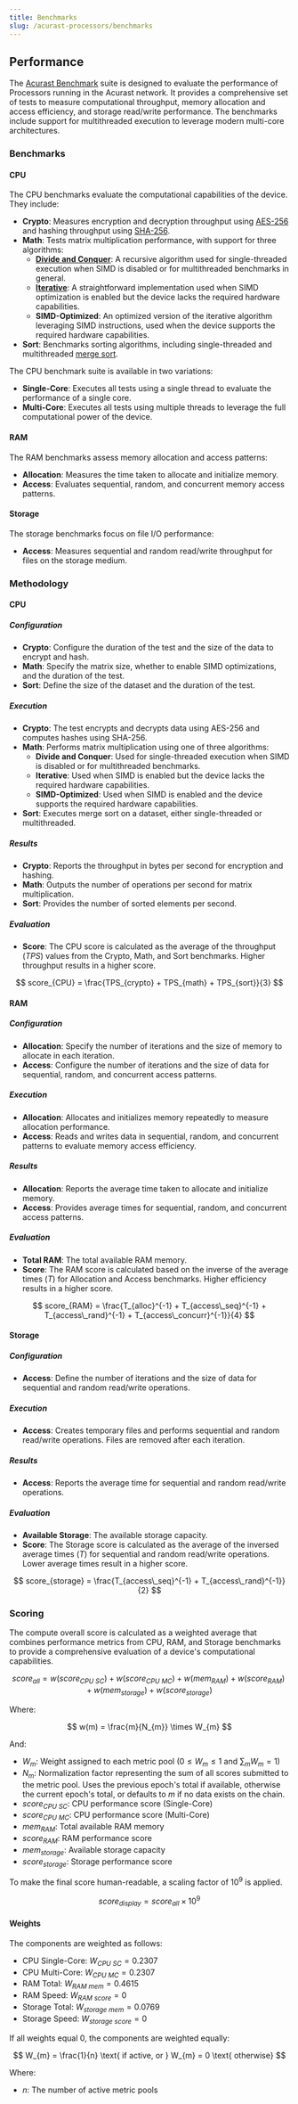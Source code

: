 ```yaml
---
title: Benchmarks
slug: /acurast-processors/benchmarks
---
```



## Performance

The [Acurast Benchmark](https://github.com/Acurast/acurast-benchmark) suite is designed to evaluate the performance of Processors running in the Acurast network. It provides a comprehensive set of tests to measure computational throughput, memory allocation and access efficiency, and storage read/write performance. The benchmarks include support for multithreaded execution to leverage modern multi-core architectures.

### Benchmarks

#### CPU

The CPU benchmarks evaluate the computational capabilities of the device. They include:

- **Crypto**: Measures encryption and decryption throughput using [AES-256](https://en.wikipedia.org/wiki/Advanced_Encryption_Standard) and hashing throughput using [SHA-256](https://en.wikipedia.org/wiki/Secure_Hash_Algorithms).
- **Math**: Tests matrix multiplication performance, with support for three algorithms:
  - [**Divide and Conquer**](https://en.wikipedia.org/wiki/Matrix_multiplication_algorithm#Divide-and-conquer_algorithm): A recursive algorithm used for single-threaded execution when SIMD is disabled or for multithreaded benchmarks in general.
  - [**Iterative**](https://en.wikipedia.org/wiki/Matrix_multiplication_algorithm#Iterative_algorithm): A straightforward implementation used when SIMD optimization is enabled but the device lacks the required hardware capabilities.
  - **SIMD-Optimized**: An optimized version of the iterative algorithm leveraging SIMD instructions, used when the device supports the required hardware capabilities.
- **Sort**: Benchmarks sorting algorithms, including single-threaded and multithreaded [merge sort](https://en.wikipedia.org/wiki/Merge_sort).

The CPU benchmark suite is available in two variations:

- **Single-Core**: Executes all tests using a single thread to evaluate the performance of a single core.
- **Multi-Core**: Executes all tests using multiple threads to leverage the full computational power of the device.

#### RAM

The RAM benchmarks assess memory allocation and access patterns:

- **Allocation**: Measures the time taken to allocate and initialize memory.
- **Access**: Evaluates sequential, random, and concurrent memory access patterns.

#### Storage

The storage benchmarks focus on file I/O performance:

- **Access**: Measures sequential and random read/write throughput for files on the storage medium.

### Methodology

#### CPU

##### Configuration

- **Crypto**: Configure the duration of the test and the size of the data to encrypt and hash.
- **Math**: Specify the matrix size, whether to enable SIMD optimizations, and the duration of the test.
- **Sort**: Define the size of the dataset and the duration of the test.

##### Execution

- **Crypto**: The test encrypts and decrypts data using AES-256 and computes hashes using SHA-256.
- **Math**: Performs matrix multiplication using one of three algorithms:
  - **Divide and Conquer**: Used for single-threaded execution when SIMD is disabled or for multithreaded benchmarks.
  - **Iterative**: Used when SIMD is enabled but the device lacks the required hardware capabilities.
  - **SIMD-Optimized**: Used when SIMD is enabled and the device supports the required hardware capabilities.
- **Sort**: Executes merge sort on a dataset, either single-threaded or multithreaded.

##### Results

- **Crypto**: Reports the throughput in bytes per second for encryption and hashing.
- **Math**: Outputs the number of operations per second for matrix multiplication.
- **Sort**: Provides the number of sorted elements per second.

##### Evaluation

- **Score**: The CPU score is calculated as the average of the throughput ($TPS$) values from the Crypto, Math, and Sort benchmarks. Higher throughput results in a higher score.

$$
score_{CPU} = \frac{TPS_{crypto} + TPS_{math} + TPS_{sort}}{3}
$$

#### RAM

##### Configuration

- **Allocation**: Specify the number of iterations and the size of memory to allocate in each iteration.
- **Access**: Configure the number of iterations and the size of data for sequential, random, and concurrent access patterns.

##### Execution

- **Allocation**: Allocates and initializes memory repeatedly to measure allocation performance.
- **Access**: Reads and writes data in sequential, random, and concurrent patterns to evaluate memory access efficiency.

##### Results

- **Allocation**: Reports the average time taken to allocate and initialize memory.
- **Access**: Provides average times for sequential, random, and concurrent access patterns.

##### Evaluation

- **Total RAM**: The total available RAM memory.
- **Score**: The RAM score is calculated based on the inverse of the average times ($T$) for Allocation and Access benchmarks. Higher efficiency results in a higher score.

$$
score_{RAM} = \frac{T_{alloc}^{-1} + T_{access\_seq}^{-1} + T_{access\_rand}^{-1} + T_{access\_concurr}^{-1}}{4}
$$

#### Storage

##### Configuration

- **Access**: Define the number of iterations and the size of data for sequential and random read/write operations.

##### Execution

- **Access**: Creates temporary files and performs sequential and random read/write operations. Files are removed after each iteration.

##### Results

- **Access**: Reports the average time for sequential and random read/write operations.

##### Evaluation

- **Available Storage**: The available storage capacity.
- **Score**: The Storage score is calculated as the average of the inversed average times ($T$) for sequential and random read/write operations. Lower average times result in a higher score.

$$
score_{storage} = \frac{T_{access\_seq}^{-1} + T_{access\_rand}^{-1}}{2}
$$

### Scoring

The compute overall score is calculated as a weighted average that combines performance metrics from CPU, RAM, and Storage benchmarks to provide a comprehensive evaluation of a device's computational capabilities.

$$
score_{all} = w(score_{CPU\ SC}) + w(score_{CPU\ MC}) + w(mem_{RAM}) + w(score_{RAM}) + w(mem_{storage}) + w(score_{storage})
$$

Where:

$$
w(m) = \frac{m}{N_{m}} \times W_{m}
$$

And:

- $W_{m}$: Weight assigned to each metric pool ($0 \leqslant W_{m} \leqslant 1$ and $\sum_{m} W_{m} = 1$)
- $N_{m}$: Normalization factor representing the sum of all scores submitted to the metric pool. Uses the previous epoch's total if available, otherwise the current epoch's total, or defaults to $m$ if no data exists on the chain.
- $score_{CPU\ SC}$: CPU performance score (Single-Core)
- $score_{CPU\ MC}$: CPU performance score (Multi-Core)
- $mem_{RAM}$: Total available RAM memory
- $score_{RAM}$: RAM performance score
- $mem_{storage}$: Available storage capacity
- $score_{storage}$: Storage performance score

To make the final score human-readable, a scaling factor of $10^9$ is applied.

$$
score_{display} = score_{all} \times 10^9
$$

#### Weights

The components are weighted as follows:

- CPU Single-Core: $W_{CPU\ SC} = 0.2307$
- CPU Multi-Core: $W_{CPU\ MC} = 0.2307$
- RAM Total: $W_{RAM\ mem} = 0.4615$
- RAM Speed: $W_{RAM\ score} = 0$
- Storage Total: $W_{storage\ mem} = 0.0769$
- Storage Speed: $W_{storage\ score} = 0$

If all weights equal $0$, the components are weighted equally:

$$
W_{m} = \frac{1}{n} \text{ if active, or } W_{m} = 0 \text{ otherwise}
$$

Where:

- $n$: The number of active metric pools
